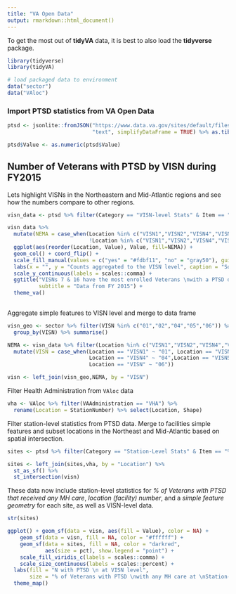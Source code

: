 ```yaml
---
title: "VA Open Data"
output: rmarkdown::html_document()
---
```


To get the most out of __tidyVA__ data, it is best to also load the __tidyverse__ package.

```r
library(tidyverse)
library(tidyVA)

# load packaged data to environment
data("sector")
data("VAloc")
```

### Import PTSD statistics from VA Open Data

```r
ptsd <- jsonlite::fromJSON("https://www.data.va.gov/sites/default/files/NEPEC_Overview_PTSD_FY15.json",
                           "text", simplifyDataFrame = TRUE) %>% as.tibble()

ptsd$Value <- as.numeric(ptsd$Value)
```

## Number of Veterans with PTSD by VISN during FY2015

Lets highlight VISNs in the Northeastern and Mid-Atlantic regions and see how the numbers compare to other regions.

```r

visn_data <- ptsd %>% filter(Category == "VISN-level Stats" & Item == "N with PTSD")

visn_data %>% 
  mutate(NEMA = case_when(Location %in% c("VISN1","VISN2","VISN4","VISN5","VISN6") ~ "yes",
                          !Location %in% c("VISN1","VISN2","VISN4","VISN5","VISN6") ~ "no")) %>%
  ggplot(aes(reorder(Location, Value), Value, fill=NEMA)) + 
  geom_col() + coord_flip() + 
  scale_fill_manual(values = c("yes" = "#fdbf11", "no" = "gray50"), guide = FALSE) +
  labs(x = "", y = "Counts aggregated to the VISN level", caption = "Source: data.va.gov") + 
  scale_y_continuous(labels = scales::comma) +
  ggtitle("VISNs 7 & 16 have the most enrolled Veterans \nwith a PTSD diagnosis",
          subtitle = "Data from FY 2015") +
  theme_va()
  

```


Aggregate simple features to VISN level and merge to data frame

```r
visn_geo <- sector %>% filter(VISN %in% c("01","02","04","05","06")) %>% 
  group_by(VISN) %>% summarise()

NEMA <- visn_data %>% filter(Location %in% c("VISN1","VISN2","VISN4","VISN5","VISN6")) %>%
  mutate(VISN = case_when(Location == "VISN1" ~ "01", Location == "VISN2" ~ "02", 
                          Location == "VISN4" ~ "04",Location == "VISN5" ~ "05", 
                          Location == "VISN" ~ "06"))

visn <- left_join(visn_geo,NEMA, by = "VISN") 

```

Filter Health Administration from `VAloc` data

```r

vha <- VAloc %>% filter(VAAdministration == "VHA") %>% 
  rename(Location = StationNumber) %>% select(Location, Shape)

```

Filter station-level statistics from PTSD data. Merge to facilities simple features and subset locations in the Northeast and Mid-Atlantic based on spatial intersection.

```r
sites <- ptsd %>% filter(Category == "Station-Level Stats" & Item == "% of Veterans with PTSD that received any MH care") %>% mutate(pct = Value /100)

sites <- left_join(sites,vha, by = "Location") %>% 
  st_as_sf() %>%
  st_intersection(visn)

```

These data now include station-level statistics for *% of Veterans with PTSD that received any MH care*, *location (facility) number*, and a *simple feature geometry* for each site, as well as VISN-level data.

```r
str(sites)
```


```r

ggplot() + geom_sf(data = visn, aes(fill = Value), color = NA) +
    geom_sf(data = visn, fill = NA, color = "#ffffff") +
    geom_sf(data = sites, fill = NA, color = "darkred", 
            aes(size = pct), show.legend = "point") +
    scale_fill_viridis_c(labels = scales::comma) +
    scale_size_continuous(labels = scales::percent) +
  labs(fill = "N with PTSD \n at VISN level", 
       size = "% of Veterans with PTSD \nwith any MH care at \nStation-level") +
  theme_map()

```

